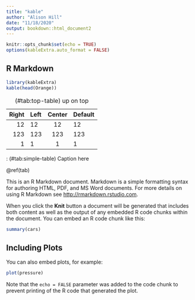 ```yaml
---
title: "kable"
author: "Alison Hill"
date: "11/18/2020"
output: bookdown::html_document2
---
```


```r
knitr::opts_chunk$set(echo = TRUE)
options(kableExtra.auto_format = FALSE)
```

## R Markdown

```r
library(kableExtra)
kable(head(Orange))
```

Table: (\#tab:top-table) up on top

| Right | Left | Center | Default |
|------:|:-----|:------:|---------|
|    12 | 12   |   12   | 12      |
|   123 | 123  |  123   | 123     |
|     1 | 1    |   1    | 1       |

: (\#tab:simple-table) Caption here

\@ref(tab)

This is an R Markdown document. Markdown is a simple formatting syntax for authoring HTML, PDF, and MS Word documents. For more details on using R Markdown see <http://rmarkdown.rstudio.com>.

When you click the **Knit** button a document will be generated that includes both content as well as the output of any embedded R code chunks within the document. You can embed an R code chunk like this:

```r
summary(cars)
```

## Including Plots

You can also embed plots, for example:

```r
plot(pressure)
```

Note that the `echo = FALSE` parameter was added to the code chunk to prevent printing of the R code that generated the plot.
